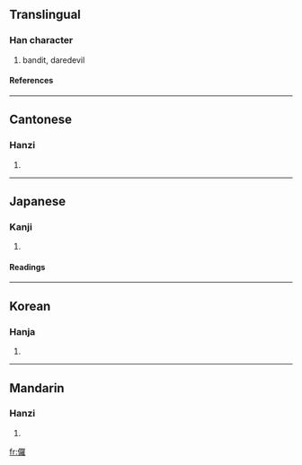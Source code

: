 ==Translingual==
===Han character===
{{Han char|rad=人|as=19|sn=21|four=2621<sub>4</sub>|canj=人田中土 (OWLG)}}
# bandit, daredevil
====References====
{{Han ref|kx=0121.380|dkj=01313|dj=0257.020|hdz=10239.030|uh=5138|ud=20792|bh=C4D8|bd=50392}}
----
==Cantonese==
===Hanzi===
{{yue-hanzi|jyut=|y=lo4}}
# {{defn|Cantonese}}
----
==Japanese==
===Kanji===
{{ja-kanji|grade=|rs=人19}}
# {{defn|Japanese}}
====Readings====
{{ja-readings|on=[[ら]] (ra)|kun=[[さばく]] (sabaku)}}
----
==Korean==
===Hanja===
{{ko-hanja|hangeul=라|rv=ra|mr=ra}}
# {{defn|Korean}}
----
==Mandarin==
===Hanzi===
{{cmn-hanzi|pin=[[luó]] (luo2)|wg=lo<sup>2</sup>}}
# {{defn|Mandarin}}

[[fr:儸]]
